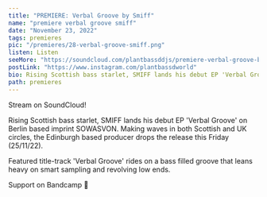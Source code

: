 ---
title: "PREMIERE: Verbal Groove by Smiff"
name: "premiere verbal groove smiff"
date: "November 23, 2022"
tags: premieres
pic: "/premieres/28-verbal-groove-smiff.png"
listen: Listen
seeMore: "https://soundcloud.com/plantbassddjs/premiere-verbal-groove-by-smiff"
postLink: "https://www.instagram.com/plantbassdworld"
bio: Rising Scottish bass starlet, SMIFF lands his debut EP 'Verbal Groove' on Berlin based imprint SOWASVON
path: premieres
---

<Picture src="/premieres/28-smiff.jpg" alt="Smiff cover pic" size={1200} />

Stream <HoverLink url="soundcloud.com/plantbassddjs/premiere-verbal-groove-by-smiff" name="Verbal Groove" external /> on SoundCloud!

Rising Scottish bass starlet, SMIFF lands his debut EP 'Verbal Groove' on Berlin based imprint SOWASVON. Making waves in both Scottish and UK circles, the Edinburgh based producer drops the release this Friday (25/11/22).

Featured title-track 'Verbal Groove' rides on a bass filled groove that leans heavy on smart sampling and revolving low ends.

Support <HoverLink url="sowasvon.bandcamp.com/album/verbal-groove" name="Smiff" external /> on Bandcamp 🌱
